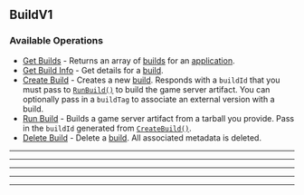 
## BuildV1

### Available Operations

* [Get Builds](/build_v1/get_builds) - Returns an array of [builds](https://hathora.dev/docs/concepts/hathora-entities#build) for an [application](https://hathora.dev/docs/concepts/hathora-entities#application).
* [Get Build Info](/build_v1/get_build_info) - Get details for a [build](https://hathora.dev/docs/concepts/hathora-entities#build).
* [Create Build](/build_v1/create_build) - Creates a new [build](https://hathora.dev/docs/concepts/hathora-entities#build). Responds with a `buildId` that you must pass to [`RunBuild()`](https://hathora.dev/api#tag/BuildV1/operation/RunBuild) to build the game server artifact. You can optionally pass in a `buildTag` to associate an external version with a build.
* [Run Build](/build_v1/run_build) - Builds a game server artifact from a tarball you provide. Pass in the `buildId` generated from [`CreateBuild()`](https://hathora.dev/api#tag/BuildV1/operation/CreateBuild).
* [Delete Build](/build_v1/delete_build) - Delete a [build](https://hathora.dev/docs/concepts/hathora-entities#build). All associated metadata is deleted.

---
<GetBuilds />

---
<GetBuildInfo />

---
<CreateBuild />

---
<RunBuild />

---
<DeleteBuild />
